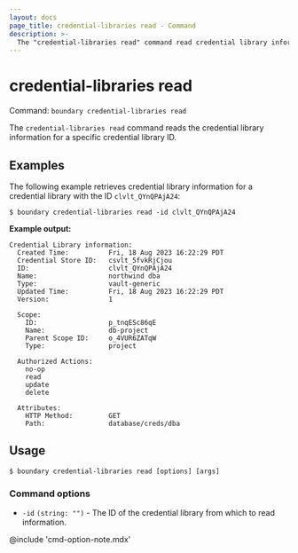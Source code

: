 ```yaml
---
layout: docs
page_title: credential-libraries read - Command
description: >-
  The "credential-libraries read" command read credential library information for a given credential library ID.
---
```


# credential-libraries read

Command: `boundary credential-libraries read`

The `credential-libraries read` command reads the credential library information for a specific credential library ID.


## Examples

The following example retrieves credential library information for a credential library with the ID `clvlt_QYnQPAjA24`:

```shell-session
$ boundary credential-libraries read -id clvlt_QYnQPAjA24
```

**Example output:**

<CodeBlockConfig hideClipboard>

```plaintext
Credential Library information:
  Created Time:          Fri, 18 Aug 2023 16:22:29 PDT
  Credential Store ID:   csvlt_5fvkRjCjou
  ID:                    clvlt_QYnQPAjA24
  Name:                  northwind dba
  Type:                  vault-generic
  Updated Time:          Fri, 18 Aug 2023 16:22:29 PDT
  Version:               1

  Scope:
    ID:                  p_tnqESc86qE
    Name:                db-project
    Parent Scope ID:     o_4VUR6ZATqW
    Type:                project

  Authorized Actions:
    no-op
    read
    update
    delete

  Attributes:
    HTTP Method:         GET
    Path:                database/creds/dba
```

</CodeBlockConfig>

## Usage

<CodeBlockConfig hideClipboard>

```shell-session
$ boundary credential-libraries read [options] [args]
```

</CodeBlockConfig>


### Command options

- `-id` `(string: "")` - The ID of the credential library from which to read information.

@include 'cmd-option-note.mdx'